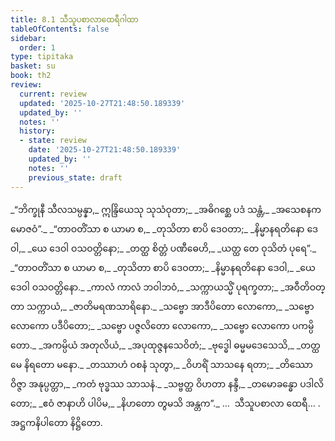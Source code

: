 ```yaml
---
title: 8.1 သီသူပစာလာထေရီဂါထာ
tableOfContents: false
sidebar:
  order: 1
type: tipitaka
basket: su
book: th2
review:
  current: review
  updated: '2025-10-27T21:48:50.189339'
  updated_by: ''
  notes: ''
  history:
  - state: review
    date: '2025-10-27T21:48:50.189339'
    updated_by: ''
    notes: ''
    previous_state: draft
---
```



<ReviewStatus review={frontmatter.review} showDetails={true} />

<HypothesisAnnotation frontmatter={frontmatter} />

<DynamicBreadcrumb />

<Division number="196" book="th2" e="ch" v="19" p="401">

<Paragraph number="264" type="verses" book="th2">
_“ဘိက္ခုနီ သီလသမ္ပန္နာ,_  
ဣန္ဒြိယေသု သုသံဝုတာ;_  
_အဓိဂစ္ဆေ ပဒံ သန္တံ,_  
_အသေစနကမောဇဝံ”._  

</Paragraph>

</Division>
<Division number="197" book="th2" e="ch" v="19" p="401">

<Paragraph number="265" type="verses" book="th2">
_“တာဝတိံသာ စ ယာမာ စ,_  
_တုသိတာ စာပိ ဒေဝတာ;_  
_နိမ္မာနရတိနော ဒေဝါ,_  
_ယေ ဒေဝါ ဝသဝတ္တိနော;_  
_တတ္ထ စိတ္တံ ပဏီဓေဟိ,_  
_ယတ္ထ တေ ဝုသိတံ ပုရေ”._  

</Paragraph>

</Division>
<Division number="198" book="th2" e="ch" v="19" p="401">

<Paragraph number="266" type="verses" book="th2">
_“တာဝတိံသာ စ ယာမာ စ,_  
_တုသိတာ စာပိ ဒေဝတာ;_  
_နိမ္မာနရတိနော ဒေဝါ,_  
_ယေ ဒေဝါ ဝသဝတ္တိနော._  

</Paragraph>

</Division>
<Division number="199" book="th2" e="ch" v="19" p="401">

<Paragraph number="267" type="verses" book="th2">
_ကာလံ ကာလံ ဘဝါဘဝံ,_  
_သက္ကာယသ္မိံ ပုရက္ခတာ;_  
_အဝီတိဝတ္တာ သက္ကာယံ,_  
_ဇာတိမရဏသာရိနော._  

</Paragraph>

</Division>
<Division number="200" book="th2" e="ch" v="19" p="401">

<Paragraph number="268" type="verses" book="th2">
_သဗ္ဗော အာဒီပိတော လောကော,_  
_သဗ္ဗော လောကော ပဒီပိတော;_  
_သဗ္ဗော ပဇ္ဇလိတော လောကော,_  
_သဗ္ဗော လောကော ပကမ္ပိတော._  

</Paragraph>

</Division>
<Division number="201" book="th2" e="ch" v="19" p="401">

<Paragraph number="269" type="verses" book="th2">
_အကမ္ပိယံ အတုလိယံ,_  
_အပုထုဇ္ဇနသေဝိတံ;_  
_ဗုဒ္ဓေါ ဓမ္မမဒေသေသိ,_  
_တတ္ထ မေ နိရတော မနော._  

</Paragraph>

</Division>
<Division number="202" book="th2" e="ch" v="19" p="401">

<Paragraph number="270" type="verses" book="th2">
_တဿာဟံ ဝစနံ သုတွာ,_  
_ဝိဟရိံ သာသနေ ရတာ;_  
_တိဿော ဝိဇ္ဇာ အနုပ္ပတ္တာ,_  
_ကတံ ဗုဒ္ဓဿ သာသနံ._  

</Paragraph>

</Division>
<Division number="203" book="th2" e="ch" v="19" p="401">

<Paragraph number="271" type="verses" book="th2">
_သဗ္ဗတ္ထ ဝိဟတာ နန္ဒီ,_  
_တမောခန္ဓော ပဒါလိတော;_  
_ဧဝံ ဇာနာဟိ ပါပိမ,_  
_နိဟတော တွမသိ အန္တက”._  


</Paragraph>
</Division>

<Paragraph number="272" type="center" book="th2">
…  သီသူပစာလာ ထေရီ… .



</Paragraph>

<Paragraph number="273" type="center" book="th2">
အဋ္ဌကနိပါတော နိဋ္ဌိတော.
</Paragraph>